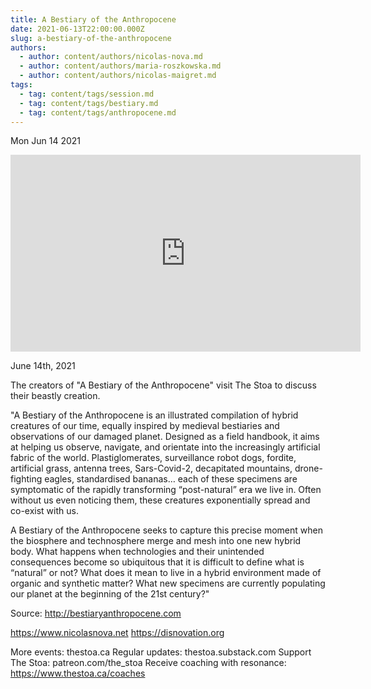 ```yaml
---
title: A Bestiary of the Anthropocene
date: 2021-06-13T22:00:00.000Z
slug: a-bestiary-of-the-anthropocene
authors:
  - author: content/authors/nicolas-nova.md
  - author: content/authors/maria-roszkowska.md
  - author: content/authors/nicolas-maigret.md
tags:
  - tag: content/tags/session.md
  - tag: content/tags/bestiary.md
  - tag: content/tags/anthropocene.md
---
```






Mon Jun 14 2021

<iframe width="560" height="315" src="https://www.youtube.com/embed/bxNZhQmX9gw" title="A Bestiary of the Anthropocene w/ Nicolas Nova, Maria Roszkowska, and Nicolas Maigret" frameborder="0" allow="accelerometer; autoplay; clipboard-write; encrypted-media; gyroscope; picture-in-picture" allowfullscreen ></iframe>

June 14th, 2021

The creators of "A Bestiary of the Anthropocene" visit The Stoa to discuss their beastly creation. 

"A Bestiary of the Anthropocene is an illustrated compilation of hybrid creatures of our time, equally inspired by medieval bestiaries and observations of our damaged planet. Designed as a field handbook, it aims at helping us observe, navigate, and orientate into the increasingly artificial fabric of the world. Plastiglomerates, surveillance robot dogs, fordite, artificial grass, antenna trees, Sars-Covid-2, decapitated mountains, drone-fighting eagles, standardised bananas… each of these specimens are symptomatic of the rapidly transforming “post-natural” era we live in. Often without us even noticing them, these creatures exponentially spread and co-exist with us.

A Bestiary of the Anthropocene seeks to capture this precise moment when the biosphere and technosphere merge and mesh into one new hybrid body. What happens when technologies and their unintended consequences become so ubiquitous that it is difficult to define what is “natural” or not? What does it mean to live in a hybrid environment made of organic and synthetic matter? What new specimens are currently populating our planet at the beginning of the 21st century?"

Source: http://bestiaryanthropocene.com

https://www.nicolasnova.net
https://disnovation.org

More events: thestoa.ca
Regular updates: thestoa.substack.com
Support The Stoa: patreon.com/the_stoa
Receive coaching with resonance: https://www.thestoa.ca/coaches



